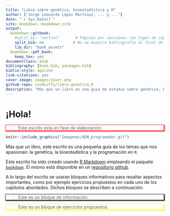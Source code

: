```yaml
--- 
title: "Libro sobre genética, bioestadística y R"
author: ["Jorge Leonardo López Martínez, ... y ..."]
date: "`r Sys.Date()`"
site: bookdown::bookdown_site
output:
  bookdown::gitbook:
    #split_by: "section"       # Páginas por secciones (en lugar de capítulos)
    split_bib: no             # No se muestra bibliografía al final de cada página
    lib_dir: "book_assets"
  bookdown::pdf_book:
    keep_tex: yes
documentclass: book
bibliography: [book.bib, packages.bib]
biblio-style: apalike
link-citations: yes
cover-image: images/cover.png
github-repo: Leo4Luffy/libro_genetica_R
description: "Más que un libro es una guia de estudio sobre genética, bioestadística y R."
---
```


# ¡Hola! {-}
<!---->
<div style="-moz-box-shadow: 1px 1px 3px 2px #ff0000;
  -webkit-box-shadow: 1px 1px 3px 2px #ff0000;
  box-shadow:         1px 1px 3px 2px #ff0000;">
> <i class="fa fa-bomb"></i>
Este escrito esta en fase de elaboración.
</div>

```r
knitr::include_graphics("Imagenes/ADN_programador.gif")
```

Más que un libro, este escrito es una pequeña guía de los temas que nos apasionan: la genética, la bioestadística y la programación en `R`.

Este escrito ha sido creado usando [R Markdown](https://rmarkdown.rstudio.com/) empleando el paquete [`bookdown`](https://bookdown.org/yihui/bookdown/). El mismo está disponible en un [repositorio github](https://github.com/Leo4Luffy/libro_genetica_R).

A lo largo del escrito se usaran bloques informativos para resaltar aspectos importantes, como por ejemplo ejercicios propuestos en cada uno de los capitulos abordados. Dichos bloques se describen a continuación:

<!-- 
Los colores del bloque estan aqui: https://www.color-hex.com/color/00ffff
Y los iconos aquí: https://fontawesome.com/icons?d=gallery
-->

<div style="-moz-box-shadow: 1px 1px 3px 2px #000000;
  -webkit-box-shadow: 1px 1px 3px 2px #000000;
  box-shadow:         1px 1px 3px 2px #000000;">
> <i class="fa fa-paperclip"></i>
Este es un bloque de información.
</div>

<div style="-moz-box-shadow: 1px 1px 3px 2px #ffff00;
  -webkit-box-shadow: 1px 1px 3px 2px #ffff00;
  box-shadow:         1px 1px 3px 2px #ffff00;">
> <i class="fa fa-pencil"></i>
Este es un bloque de ejercicios propuestos.
</div>
